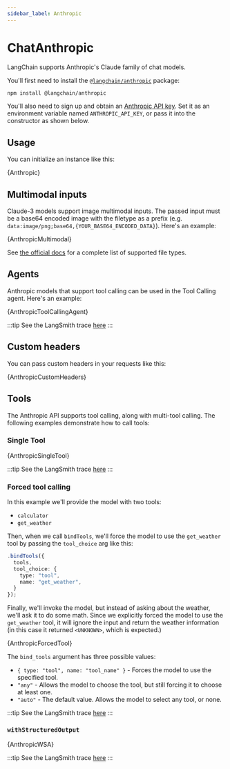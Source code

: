 ```yaml
---
sidebar_label: Anthropic
---
```


# ChatAnthropic

LangChain supports Anthropic's Claude family of chat models.

You'll first need to install the [`@langchain/anthropic`](https://www.npmjs.com/package/@langchain/anthropic) package:


<IntegrationInstallTooltip></IntegrationInstallTooltip>

```bash npm2yarn
npm install @langchain/anthropic
```

You'll also need to sign up and obtain an [Anthropic API key](https://www.anthropic.com/).
Set it as an environment variable named `ANTHROPIC_API_KEY`, or pass it into the constructor as shown below.

## Usage


<UnifiedModelParamsTooltip></UnifiedModelParamsTooltip>

You can initialize an instance like this:


<CodeBlock language="typescript">{Anthropic}</CodeBlock>

## Multimodal inputs

Claude-3 models support image multimodal inputs. The passed input must be a base64 encoded image with the
filetype as a prefix (e.g. `data:image/png;base64,{YOUR_BASE64_ENCODED_DATA}`).
Here's an example:


<CodeBlock language="typescript">{AnthropicMultimodal}</CodeBlock>

See [the official docs](https://docs.anthropic.com/claude/docs/vision#what-image-file-types-does-claude-support)
for a complete list of supported file types.

## Agents

Anthropic models that support tool calling can be used in the Tool Calling agent. Here's an example:


<CodeBlock language="typescript">{AnthropicToolCallingAgent}</CodeBlock>

:::tip
See the LangSmith trace [here](https://smith.langchain.com/public/e93ff7f6-03f7-4eb1-96c8-09a17dee1462/r)
:::

## Custom headers

You can pass custom headers in your requests like this:


<CodeBlock language="typescript">{AnthropicCustomHeaders}</CodeBlock>

## Tools

The Anthropic API supports tool calling, along with multi-tool calling. The following examples demonstrate how to call tools:

### Single Tool


<CodeBlock language="typescript">{AnthropicSingleTool}</CodeBlock>

:::tip
See the LangSmith trace [here](https://smith.langchain.com/public/90c03ed0-154b-4a50-afbf-83dcbf302647/r)
:::

### Forced tool calling


In this example we'll provide the model with two tools:

- `calculator`
- `get_weather`

Then, when we call `bindTools`, we'll force the model to use the `get_weather` tool by passing the `tool_choice` arg like this:

```typescript
.bindTools({
  tools,
  tool_choice: {
    type: "tool",
    name: "get_weather",
  }
});
```

Finally, we'll invoke the model, but instead of asking about the weather, we'll ask it to do some math.
Since we explicitly forced the model to use the `get_weather` tool, it will ignore the input and return the weather information (in this case it returned `<UNKNOWN>`, which is expected.)

<CodeBlock language="typescript">{AnthropicForcedTool}</CodeBlock>

The `bind_tools` argument has three possible values:

- `{ type: "tool", name: "tool_name" }` - Forces the model to use the specified tool.
- `"any"` - Allows the model to choose the tool, but still forcing it to choose at least one.
- `"auto"` - The default value. Allows the model to select any tool, or none.

:::tip
See the LangSmith trace [here](https://smith.langchain.com/public/c5cc8fe7-5e76-4607-8c43-1e0b30e4f5ca/r)
:::

### `withStructuredOutput`


<CodeBlock language="typescript">{AnthropicWSA}</CodeBlock>

:::tip
See the LangSmith trace [here](https://smith.langchain.com/public/efbd11c5-886e-4e07-be1a-951690fa8a27/r)
:::

